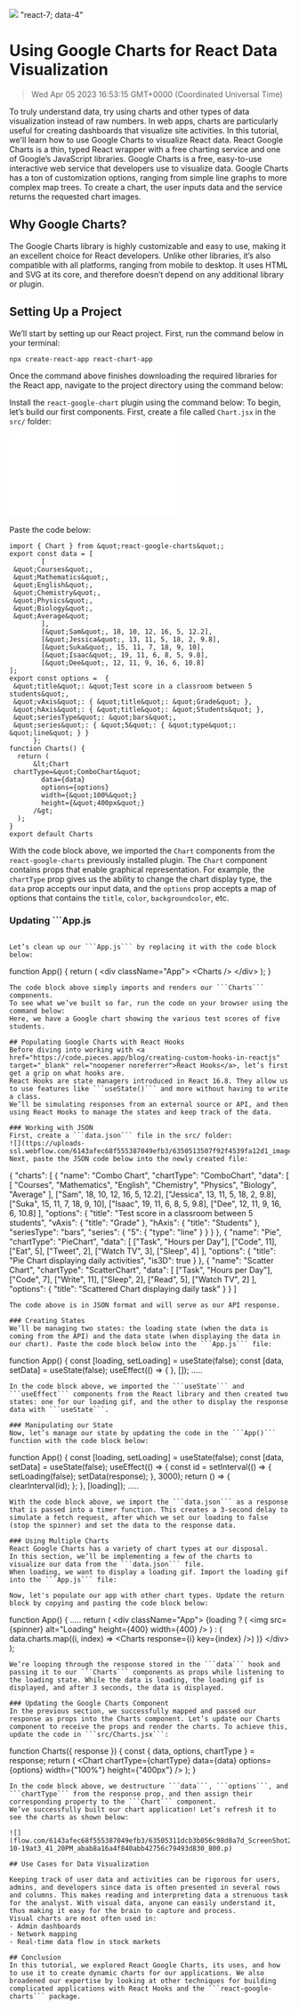 ![](https://uploads-ssl.webflow.com/6143afec68f555387049efb3/63dd7ba1c00b72975519cacb_bar-graph_be371f63939856be86720683bb9f2624_2000.jpeg)
"react-7; data-4"
# Using Google Charts for React Data Visualization
> Wed Apr 05 2023 16:53:15 GMT+0000 (Coordinated Universal Time)

To truly understand data, try using charts and other types of data visualization instead of raw numbers. In web apps, charts are particularly useful for creating dashboards that visualize site activities. In this tutorial, we'll learn how to use Google Charts to visualize React data. React Google Charts is a thin, typed React wrapper with a free charting service and one of Google’s JavaScript libraries.
Google Charts is a free, easy-to-use interactive web service that developers use to visualize data. Google Charts has a ton of customization options, ranging from simple line graphs to more complex map trees. To create a chart, the user inputs data and the service returns the requested chart images. 

## Why Google Charts?
The Google Charts library is highly customizable and easy to use, making it an excellent choice for React developers. Unlike other libraries, it’s also compatible with all platforms, ranging from mobile to desktop. It uses HTML and SVG at its core, and therefore doesn’t depend on any additional library or plugin.

## Setting Up a Project
We’ll start by setting up our React project. First, run the command below in your terminal:

```
npx create-react-app react-chart-app
```
Once the command above finishes downloading the required libraries for the React app, navigate to the project directory using the command below:

Install the ```react-google-chart``` plugin using the command below:
To begin, let’s build our first components. First, create a file called ```Chart.jsx``` in the ```src/``` folder:

![](//uploads-ssl.webflow.com/6143afec68f555387049efb3/6350513507f92f69d0fa12d2_image1_0187d88d1c857ca0fb0b62612a145df2_800.p)

Paste the code below:
```
import { Chart } from &quot;react-google-charts&quot;;
export const data = [
        [
 &quot;Courses&quot;,
 &quot;Mathematics&quot;,
 &quot;English&quot;,
 &quot;Chemistry&quot;,
 &quot;Physics&quot;,
 &quot;Biology&quot;,
 &quot;Average&quot;
        ],
        [&quot;Sam&quot;, 18, 10, 12, 16, 5, 12.2],
        [&quot;Jessica&quot;, 13, 11, 5, 18, 2, 9.8],
        [&quot;Suka&quot;, 15, 11, 7, 18, 9, 10],
        [&quot;Isaac&quot;, 19, 11, 6, 8, 5, 9.8],
        [&quot;Dee&quot;, 12, 11, 9, 16, 6, 10.8]
];
export const options =  {
 &quot;title&quot;: &quot;Test score in a classroom between 5 students&quot;,
 &quot;vAxis&quot;: { &quot;title&quot;: &quot;Grade&quot; },
 &quot;hAxis&quot;: { &quot;title&quot;: &quot;Students&quot; },
 &quot;seriesType&quot;: &quot;bars&quot;,
 &quot;series&quot;: { &quot;5&quot;: { &quot;type&quot;: &quot;line&quot; } }
      };
function Charts() {
  return (
      &lt;Chart
 chartType=&quot;ComboChart&quot;
        data={data}
        options={options}
        width={&quot;100%&quot;}
        height={&quot;400px&quot;}
      /&gt;
  );
}
export default Charts
```
With the code block above, we imported the ```Chart``` components from the ```react-google-charts``` previously installed plugin. The ```Chart``` component contains props that enable graphical representation. For example, the ```chartType``` prop gives us the ability to change the chart display type, the ```data``` prop accepts our input data, and the ```options``` prop accepts a map of options that contains the ```title```, ```color```, ```backgroundcolor```, etc.

### Updating ```App.js
```

Let’s clean up our ```App.js``` by replacing it with the code block below:
```
function App() {
 return (
    &lt;div className=&quot;App&quot;&gt;
     &lt;Charts /&gt;
    &lt;/div&gt;
  );
}
```
The code block above simply imports and renders our ```Charts``` components.
To see what we’ve built so far, run the code on your browser using the command below:
Here, we have a Google chart showing the various test scores of five students.

## Populating Google Charts with React Hooks
Before diving into working with <a href="https://code.pieces.app/blog/creating-custom-hooks-in-reactjs" target="_blank" rel="noopener noreferrer">React Hooks</a>, let’s first get a grip on what hooks are.
React Hooks are state managers introduced in React 16.8. They allow us to use features like ```useState()``` and more without having to write a class.
We’ll be simulating responses from an external source or API, and then using React Hooks to manage the states and keep track of the data.

### Working with JSON
First, create a ```data.json``` file in the src/ folder:
![](ttps://uploads-ssl.webflow.com/6143afec68f555387049efb3/6350513507f92f4539fa12d1_image4_c9057ea195aecf0de1a7c90895d69a55_800.p)
Next, paste the JSON code below into the newly created file:
```
{
  &quot;charts&quot;: [
    {
      &quot;name&quot;: &quot;Combo Chart&quot;,
      &quot;chartType&quot;: &quot;ComboChart&quot;,
      &quot;data&quot;: [
        [
 &quot;Courses&quot;,
 &quot;Mathematics&quot;,
 &quot;English&quot;,
 &quot;Chemistry&quot;,
 &quot;Physics&quot;,
 &quot;Biology&quot;,
 &quot;Average&quot;
        ],
        [&quot;Sam&quot;, 18, 10, 12, 16, 5, 12.2],
        [&quot;Jessica&quot;, 13, 11, 5, 18, 2, 9.8],
        [&quot;Suka&quot;, 15, 11, 7, 18, 9, 10],
        [&quot;Isaac&quot;, 19, 11, 6, 8, 5, 9.8],
        [&quot;Dee&quot;, 12, 11, 9, 16, 6, 10.8]
      ],
      &quot;options&quot;: {
        &quot;title&quot;: &quot;Test score in a classroom between 5 students&quot;,
        &quot;vAxis&quot;: { &quot;title&quot;: &quot;Grade&quot; },
        &quot;hAxis&quot;: { &quot;title&quot;: &quot;Students&quot; },
        &quot;seriesType&quot;: &quot;bars&quot;,
        &quot;series&quot;: { &quot;5&quot;: { &quot;type&quot;: &quot;line&quot; } }
      }
    },
    {
      &quot;name&quot;: &quot;Pie&quot;,
      &quot;chartType&quot;: &quot;PieChart&quot;,
      &quot;data&quot;: [
        [&quot;Task&quot;, &quot;Hours per Day&quot;],
        [&quot;Code&quot;, 11],
        [&quot;Eat&quot;, 5],
        [&quot;Tweet&quot;, 2],
        [&quot;Watch TV&quot;, 3],
        [&quot;Sleep&quot;, 4]
      ],
      &quot;options&quot;: {
        &quot;title&quot;: &quot;Pie Chart displaying daily activities&quot;,
        &quot;is3D&quot;: true
      }
    },
    {
      &quot;name&quot;: &quot;Scatter Chart&quot;,
      &quot;chartType&quot;: &quot;ScatterChart&quot;,
      &quot;data&quot;: [
        [&quot;Task&quot;, &quot;Hours per Day&quot;],
        [&quot;Code&quot;, 7],
        [&quot;Write&quot;, 11],
        [&quot;Sleep&quot;, 2],
        [&quot;Read&quot;, 5],
        [&quot;Watch TV&quot;, 2]
      ],
      &quot;options&quot;: {
        &quot;title&quot;: &quot;Scattered Chart displaying daily task&quot;
      }
    }
  ]

```
The code above is in JSON format and will serve as our API response.

### Creating States
We’ll be managing two states: the loading state (when the data is coming from the API) and the data state (when displaying the data in our chart). Paste the code block below into the ```App.js``` file:
```
function App() {
 const [loading, setLoading] = useState(false);
 const [data, setData] = useState(false);
  useEffect(() =&gt; {
  }, []);
  .....

```
In the code block above, we imported the ```useState``` and ```useEffect``` components from the React library and then created two states: one for our loading gif, and the other to display the response data with ```useState```.

### Manipulating our State
Now, let’s manage our state by updating the code in the ```App()``` function with the code block below:
```
function App() {
 const [loading, setLoading] = useState(false);
 const [data, setData] = useState(false);
  useEffect(() =&gt; {
 const id = setInterval(() =&gt; {
      setLoading(false);
      setData(response);
    }, 3000);
 return () =&gt; {
      clearInterval(id);
    };
  }, [loading]);
  .....

```
With the code block above, we import the ```data.json``` as a response that is passed into a timer function. This creates a 3-second delay to simulate a fetch request, after which we set our loading to false (stop the spinner) and set the data to the response data.

### Using Multiple Charts
React Google Charts has a variety of chart types at our disposal.
In this section, we’ll be implementing a few of the charts to visualize our data from the ```data.json``` file.
When loading, we want to display a loading gif. Import the loading gif into the ```App.js``` file:
```
```
Now, let's populate our app with other chart types. Update the return block by copying and pasting the code block below:
```
function App() {
  .....
  return (
    &lt;div className=&quot;App&quot;&gt;
      {loading ? (
        &lt;img src={spinner} alt=&quot;Loading&quot; height={400} width={400} /&gt;
      ) : (
        data.charts.map((i, index) =&gt; &lt;Charts response={i} key={index} /&gt;)
      )}
    &lt;/div&gt;
  );

```
We’re looping through the response stored in the ```data``` hook and passing it to our ```Charts``` components as props while listening to the loading state. While the data is loading, the loading gif is displayed, and after 3 seconds, the data is displayed.

### Updating the Google Charts Component
In the previous section, we successfully mapped and passed our response as props into the Charts component. Let’s update our Charts component to receive the props and render the charts. To achieve this, update the code in ```src/Charts.jsx```:
```
function Charts({ response }) {
  const { data, options, chartType } = response;
  return (
    &lt;Chart
      chartType={chartType}
      data={data}
      options={options}
      width={&quot;100%&quot;}
      height={&quot;400px&quot;}
    /&gt;
  );
}
```
In the code block above, we destructure ```data```, ```options```, and ```chartType``` from the response prop, and then assign their corresponding property to the ```Chart``` component.
We’ve successfully built our chart application! Let’s refresh it to see the charts as shown below:

![](flow.com/6143afec68f555387049efb3/63505311dcb3b056c98d0a7d_ScreenShot2022-10-19at3_41_20PM_abab8a16a4f840abb42756c79493d830_800.p)

## Use Cases for Data Visualization

Keeping track of user data and activities can be rigorous for users, admins, and developers since data is often presented in several rows and columns. This makes reading and interpreting data a strenuous task for the analyst. With visual data, anyone can easily understand it, thus making it easy for the brain to capture and process.
Visual charts are most often used in:
- Admin dashboards
- Network mapping
- Real-time data flow in stock markets

## Conclusion
In this tutorial, we explored React Google Charts, its uses, and how to use it to create dynamic charts for our applications. We also broadened our expertise by looking at other techniques for building complicated applications with React Hooks and the ```react-google-charts``` package.
